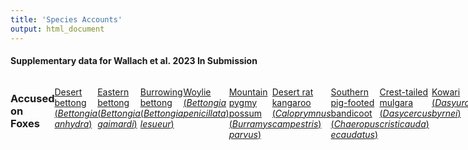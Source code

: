 ```yaml
---
title: 'Species Accounts'
output: html_document
---
```


#### Supplementary data for Wallach et al. 2023 In Submission

::::{style="display: flex;"}
:::{}
### Accused on Foxes
[Desert bettong (_Bettongia anhydra_)](pages/Fox_Bettongia_anhydra.html)
 
[Eastern bettong (_Bettongia gaimardi_)](pages/Fox_Bettongia_gaimardi.html)
 
[Burrowing bettong (_Bettongia lesueur_)](pages/Fox_Bettongia_lesueur.html)
 
[Woylie (_Bettongia penicillata_)](pages/Fox_Bettongia_penicillata.html)
 
[Mountain pygmy possum (_Burramys parvus_)](pages/Fox_Burramys_parvus.html)
 
[Desert rat kangaroo (_Caloprymnus campestris_)](pages/Fox_Caloprymnus_campestris.html)
 
[Southern pig-footed bandicoot (_Chaeropus ecaudatus_)](pages/Fox_Chaeropus_ecaudatus.html)
 
[Crest-tailed mulgara (_Dasycercus cristicauda_)](pages/Fox_Dasycercus_cristicauda.html)
 
[Kowari (_Dasyuroides byrnei_)](pages/Fox_Dasyuroides_byrnei.html)
 
[Western quoll (_Dasyurus geoffroii_)](pages/Fox_Dasyurus_geoffroii.html)
 
[Northern quoll (_Dasyurus hallucatus_)](pages/Fox_Dasyurus_hallucatus.html)
 
[Tiger quoll (_Dasyurus maculatus_)](pages/Fox_Dasyurus_maculatus.html)
 
[Eastern quoll (_Dasyurus viverrinus_)](pages/Fox_Dasyurus_viverrinus.html)
 
[Golden bandicoot (_Isoodon auratus_)](pages/Fox_Isoodon_auratus.html)
 
[Lake Mackay hare-wallaby (_Lagorchestes asomatus_)](pages/Fox_Lagorchestes_asomatus.html)
 
[Rufous hare-wallaby (_Lagorchestes hirsutus_)](pages/Fox_Lagorchestes_hirsutus.html)
 
[Banded hare-wallaby (_Lagostrophus fasciatus_)](pages/Fox_Lagostrophus_fasciatus.html)
 
[Lesser stick-nest rat (_Leporillus apicalis_)](pages/Fox_Leporillus_apicalis.html)
 
[Greater stick-nest rat (_Leporillus conditor_)](pages/Fox_Leporillus_conditor.html)
 
[Parma wallaby (_Macropus parma_)](pages/Fox_Macropus_parma.html)
 
[Bilby (_Macrotis lagotis_)](pages/Fox_Macrotis_lagotis.html)
 
[Lesser bilby (_Macrotis leucura_)](pages/Fox_Macrotis_leucura.html)
 
[Broad-toothed mouse (_Mastacomys fuscus_)](pages/Fox_Mastacomys_fuscus.html)
 
[Numbat (_Myrmecobius fasciatus_)](pages/Fox_Myrmecobius_fasciatus.html)
 
[Toolache wallaby (_Notamacropus greyi_)](pages/Fox_Notamacropus_greyi.html)
 
[Short-tailed hopping mouse (_Notomys amplus_)](pages/Fox_Notomys_amplus.html)
 
[Fawn hopping mouse (_Notomys cervinus_)](pages/Fox_Notomys_cervinus.html)
 
[Dusky hopping mouse (_Notomys fuscus_)](pages/Fox_Notomys_fuscus.html)
 
[Bridled nail-tail wallaby (_Onychogalea fraenata_)](pages/Fox_Onychogalea_fraenata.html)
 
[Crescent nail-tail wallaby (_Onychogalea lunata_)](pages/Fox_Onychogalea_lunata.html)
 
[Platypus (_Ornithorhynchus anatinus_)](pages/Fox_Ornithorhynchus_anatinus.html)
 
[Dibbler (_Parantechinus apicalis_)](pages/Fox_Parantechinus_apicalis.html)
 
[Western barred bandicoot (_Perameles bougainville_)](pages/Fox_Perameles_bougainville.html)
 
[Desert bandicoot (_Perameles eremiana_)](pages/Fox_Perameles_eremiana.html)
 
[Eastern barred bandicoot (_Perameles gunnii_)](pages/Fox_Perameles_gunnii.html)
 
[Black-footed rock-wallaby (_Petrogale lateralis_)](pages/Fox_Petrogale_lateralis.html)
 
[Brush-tailed rock-wallaby (_Petrogale penicillata_)](pages/Fox_Petrogale_penicillata.html)
 
[Yellow-footed rock-wallaby (_Petrogale xanthopus_)](pages/Fox_Petrogale_xanthopus.html)
 
[Red-tailed phascogale (_Phascogale calura_)](pages/Fox_Phascogale_calura.html)
 
[Brush-tailed phascogale (_Phascogale tapoatafa_)](pages/Fox_Phascogale_tapoatafa.html)
 
[Gilbert's potoroo (_Potorous gilbertii_)](pages/Fox_Potorous_gilbertii.html)
 
[Long-footed potoroo (_Potorous longipes_)](pages/Fox_Potorous_longipes.html)
 
[Long-nosed potoroo (_Potorous tridactylus_)](pages/Fox_Potorous_tridactylus.html)
 
[Western ringtail possum (_Pseudocheirus occidentalis_)](pages/Fox_Pseudocheirus_occidentalis.html)
 
[Plains rat (_Pseudomys australis_)](pages/Fox_Pseudomys_australis.html)
 
[Gould's mouse (_Pseudomys fieldi_)](pages/Fox_Pseudomys_fieldi.html)
 
[Smoky mouse (_Pseudomys fumeus_)](pages/Fox_Pseudomys_fumeus.html)
 
[Blue-gray mouse (_Pseudomys glaucus_)](pages/Fox_Pseudomys_glaucus.html)
 
[New Holland mouse (_Pseudomys novaehollandiae_)](pages/Fox_Pseudomys_novaehollandiae.html)
 
[Western mouse (_Pseudomys occidentalis_)](pages/Fox_Pseudomys_occidentalis.html)
 
[Hastings River mouse (_Pseudomys oralis_)](pages/Fox_Pseudomys_oralis.html)
 
[Heath mouse (_Pseudomys shortridgei_)](pages/Fox_Pseudomys_shortridgei.html)
 
[Quokka (_Setonix brachyurus_)](pages/Fox_Setonix_brachyurus.html)
 
[Julia Creek dunnart (_Sminthopsis douglasi_)](pages/Fox_Sminthopsis_douglasi.html)
 
[Sandhill dunnart (_Sminthopsis psammophila_)](pages/Fox_Sminthopsis_psammophila.html)
 
[Water mouse (_Xeromys myoides_)](pages/Fox_Xeromys_myoides.html)
 
[Central rock rat (_Zyzomys pedunculatus_)](pages/Fox_Zyzomys_pedunculatus.html)
 
:::
:::{}
        
        
:::
:::{}
### Accused on Cats
[Fawn antechinus (_Antechinus bellus_)](pages/Cat_Antechinus_bellus.html)
 
[Desert bettong (_Bettongia anhydra_)](pages/Cat_Bettongia_anhydra.html)
 
[Eastern bettong (_Bettongia gaimardi_)](pages/Cat_Bettongia_gaimardi.html)
 
[Burrowing bettong (_Bettongia lesueur_)](pages/Cat_Bettongia_lesueur.html)
 
[Woylie (_Bettongia penicillata_)](pages/Cat_Bettongia_penicillata.html)
 
[Northern bettong (_Bettongia tropica_)](pages/Cat_Bettongia_tropica.html)
 
[Mountain pygmy possum (_Burramys parvus_)](pages/Cat_Burramys_parvus.html)
 
[Desert rat kangaroo (_Caloprymnus campestris_)](pages/Cat_Caloprymnus_campestris.html)
 
[Southern pig-footed bandicoot (_Chaeropus ecaudatus_)](pages/Cat_Chaeropus_ecaudatus.html)
 
[White-footed rabbit rat (_Conilurus albipes_)](pages/Cat_Conilurus_albipes.html)
 
[Capricorn rabbit rat (_Conilurus capricornensis_)](pages/Cat_Conilurus_capricornensis.html)
 
[Brush-tailed rabbit rat (_Conilurus penicillatus_)](pages/Cat_Conilurus_penicillatus.html)
 
[Crest-tailed mulgara (_Dasycercus cristicauda_)](pages/Cat_Dasycercus_cristicauda.html)
 
[Western quoll (_Dasyurus geoffroii_)](pages/Cat_Dasyurus_geoffroii.html)
 
[Northern quoll (_Dasyurus hallucatus_)](pages/Cat_Dasyurus_hallucatus.html)
 
[Tiger quoll (_Dasyurus maculatus_)](pages/Cat_Dasyurus_maculatus.html)
 
[Eastern quoll (_Dasyurus viverrinus_)](pages/Cat_Dasyurus_viverrinus.html)
 
[Eastern false pipistrelle (_Falsistrellus tasmaniensis_)](pages/Cat_Falsistrellus_tasmaniensis.html)
 
[Arnhem leaf-nosed bat (_Hipposideros inornatus_)](pages/Cat_Hipposideros_inornatus.html)
 
[Golden bandicoot (_Isoodon auratus_)](pages/Cat_Isoodon_auratus.html)
 
[Lake Mackay hare-wallaby (_Lagorchestes asomatus_)](pages/Cat_Lagorchestes_asomatus.html)
 
[Rufous hare-wallaby (_Lagorchestes hirsutus_)](pages/Cat_Lagorchestes_hirsutus.html)
 
[Banded hare-wallaby (_Lagostrophus fasciatus_)](pages/Cat_Lagostrophus_fasciatus.html)
 
[Lesser stick-nest rat (_Leporillus apicalis_)](pages/Cat_Leporillus_apicalis.html)
 
[Greater stick-nest rat (_Leporillus conditor_)](pages/Cat_Leporillus_conditor.html)
 
[Parma wallaby (_Macropus parma_)](pages/Cat_Macropus_parma.html)
 
[Bilby (_Macrotis lagotis_)](pages/Cat_Macrotis_lagotis.html)
 
[Lesser bilby (_Macrotis leucura_)](pages/Cat_Macrotis_leucura.html)
 
[Broad-toothed mouse (_Mastacomys fuscus_)](pages/Cat_Mastacomys_fuscus.html)
 
[Black-footed tree-rat (_Mesembriomys gouldii_)](pages/Cat_Mesembriomys_gouldii.html)
 
[Golden-backed tree-rat (_Mesembriomys macrurus_)](pages/Cat_Mesembriomys_macrurus.html)
 
[Numbat (_Myrmecobius fasciatus_)](pages/Cat_Myrmecobius_fasciatus.html)
 
[Short-tailed hopping mouse (_Notomys amplus_)](pages/Cat_Notomys_amplus.html)
 
[Northern hopping mouse (_Notomys aquilo_)](pages/Cat_Notomys_aquilo.html)
 
[Fawn hopping mouse (_Notomys cervinus_)](pages/Cat_Notomys_cervinus.html)
 
[Dusky hopping mouse (_Notomys fuscus_)](pages/Cat_Notomys_fuscus.html)
 
[Long-tailed hopping mouse (_Notomys longicaudatus_)](pages/Cat_Notomys_longicaudatus.html)
 
[Big-eared hopping mouse (_Notomys macrotis_)](pages/Cat_Notomys_macrotis.html)
 
[Darling Downs hopping mouse (_Notomys mordax_)](pages/Cat_Notomys_mordax.html)
 
[Bridled nail-tail wallaby (_Onychogalea fraenata_)](pages/Cat_Onychogalea_fraenata.html)
 
[Crescent nail-tail wallaby (_Onychogalea lunata_)](pages/Cat_Onychogalea_lunata.html)
 
[Platypus (_Ornithorhynchus anatinus_)](pages/Cat_Ornithorhynchus_anatinus.html)
 
[Dibbler (_Parantechinus apicalis_)](pages/Cat_Parantechinus_apicalis.html)
 
[Western barred bandicoot (_Perameles bougainville_)](pages/Cat_Perameles_bougainville.html)
 
[Desert bandicoot (_Perameles eremiana_)](pages/Cat_Perameles_eremiana.html)
 
[Eastern barred bandicoot (_Perameles gunnii_)](pages/Cat_Perameles_gunnii.html)
 
[Monjon (_Petrogale burbidgei_)](pages/Cat_Petrogale_burbidgei.html)
 
[Nabarlek (_Petrogale concinna_)](pages/Cat_Petrogale_concinna.html)
 
[Black-footed rock-wallaby (_Petrogale lateralis_)](pages/Cat_Petrogale_lateralis.html)
 
[Brush-tailed rock-wallaby (_Petrogale penicillata_)](pages/Cat_Petrogale_penicillata.html)
 
[Mount Claro rock-wallaby (_Petrogale sharmani_)](pages/Cat_Petrogale_sharmani.html)
 
[Yellow-footed rock-wallaby (_Petrogale xanthopus_)](pages/Cat_Petrogale_xanthopus.html)
 
[Red-tailed phascogale (_Phascogale calura_)](pages/Cat_Phascogale_calura.html)
 
[Northern brush-tailed phascogale (_Phascogale pirata_)](pages/Cat_Phascogale_pirata.html)
 
[Brush-tailed phascogale (_Phascogale tapoatafa_)](pages/Cat_Phascogale_tapoatafa.html)
 
[Golden-tipped bat (_Phoniscus papuensis_)](pages/Cat_Phoniscus_papuensis.html)
 
[Gilbert's potoroo (_Potorous gilbertii_)](pages/Cat_Potorous_gilbertii.html)
 
[Long-footed potoroo (_Potorous longipes_)](pages/Cat_Potorous_longipes.html)
 
[Broad-faced potoroo (_Potorous platyops_)](pages/Cat_Potorous_platyops.html)
 
[Long-nosed potoroo (_Potorous tridactylus_)](pages/Cat_Potorous_tridactylus.html)
 
[Alexandria false antechinus (_Pseudantechinus mimulus_)](pages/Cat_Pseudantechinus_mimulus.html)
 
[Western ringtail possum (_Pseudocheirus occidentalis_)](pages/Cat_Pseudocheirus_occidentalis.html)
 
[Long-eared mouse (_Pseudomys auritus_)](pages/Cat_Pseudomys_auritus.html)
 
[Plains rat (_Pseudomys australis_)](pages/Cat_Pseudomys_australis.html)
 
[Gould's mouse (_Pseudomys fieldi_)](pages/Cat_Pseudomys_fieldi.html)
 
[Smoky mouse (_Pseudomys fumeus_)](pages/Cat_Pseudomys_fumeus.html)
 
[Blue-gray mouse (_Pseudomys glaucus_)](pages/Cat_Pseudomys_glaucus.html)
 
[New Holland mouse (_Pseudomys novaehollandiae_)](pages/Cat_Pseudomys_novaehollandiae.html)
 
[Western mouse (_Pseudomys occidentalis_)](pages/Cat_Pseudomys_occidentalis.html)
 
[Hastings River mouse (_Pseudomys oralis_)](pages/Cat_Pseudomys_oralis.html)
 
[Heath mouse (_Pseudomys shortridgei_)](pages/Cat_Pseudomys_shortridgei.html)
 
[Quokka (_Setonix brachyurus_)](pages/Cat_Setonix_brachyurus.html)
 
[Kakadu dunnart (_Sminthopsis bindi_)](pages/Cat_Sminthopsis_bindi.html)
 
[Carpentarian dunnart (_Sminthopsis butleri_)](pages/Cat_Sminthopsis_butleri.html)
 
[Julia Creek dunnart (_Sminthopsis douglasi_)](pages/Cat_Sminthopsis_douglasi.html)
 
[Sandhill dunnart (_Sminthopsis psammophila_)](pages/Cat_Sminthopsis_psammophila.html)
 
[Scaly-tailed possum (_Wyulda squamicaudata_)](pages/Cat_Wyulda_squamicaudata.html)
 
[Water mouse (_Xeromys myoides_)](pages/Cat_Xeromys_myoides.html)
 
[Arnhem Land rock rat (_Zyzomys maini_)](pages/Cat_Zyzomys_maini.html)
 
[Carpentarian rock rat (_Zyzomys palatalis_)](pages/Cat_Zyzomys_palatalis.html)
 
[Central rock rat (_Zyzomys pedunculatus_)](pages/Cat_Zyzomys_pedunculatus.html)
 
:::
::::
